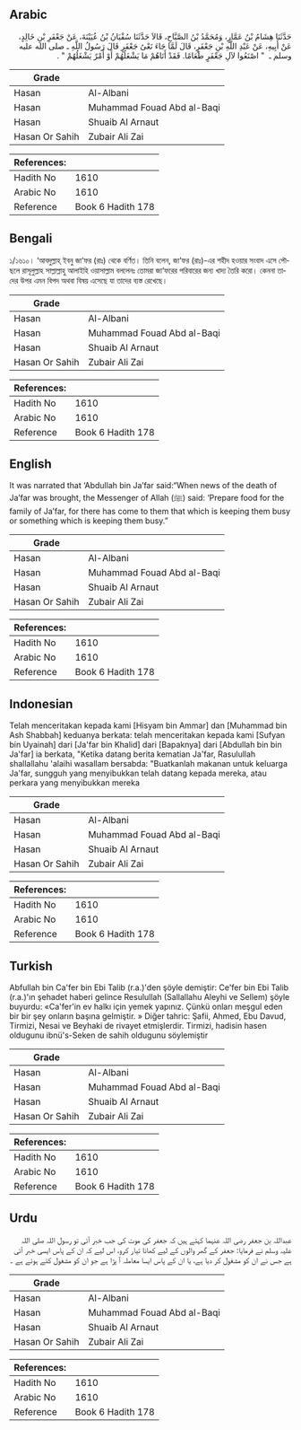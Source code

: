 ## Arabic


<div dir="rtl" lang="ar" style={{fontSize:'larger',backgroundColor:'#f8f9fa',padding:20}}>
حَدَّثَنَا هِشَامُ بْنُ عَمَّارٍ، وَمُحَمَّدُ بْنُ الصَّبَّاحِ، قَالاَ حَدَّثَنَا سُفْيَانُ بْنُ عُيَيْنَةَ، عَنْ جَعْفَرِ بْنِ خَالِدٍ، عَنْ أَبِيهِ، عَنْ عَبْدِ اللَّهِ بْنِ جَعْفَرٍ، قَالَ لَمَّا جَاءَ نَعْىُ جَعْفَرٍ قَالَ رَسُولُ اللَّهِ ـ صلى الله عليه وسلم ـ ‏ "‏ اصْنَعُوا لآلِ جَعْفَرٍ طَعَامًا. فَقَدْ أَتَاهُمْ مَا يَشْغَلُهُمْ أَوْ أَمْرٌ يَشْغَلُهُمْ ‏"‏ ‏.‏
</div>
<div style={{backgroundColor:'#f8f9fa',padding:20, marginBottom: 10}}><table> <thead> <tr> <th>Grade</th> <th></th> </tr> </thead> <tbody> <tr><td>Hasan</td><td>Al-Albani</td></tr><tr><td>Hasan</td><td>Muhammad Fouad Abd al-Baqi</td></tr><tr><td>Hasan</td><td>Shuaib Al Arnaut</td></tr><tr><td>Hasan Or Sahih</td><td>Zubair Ali Zai</td></tr></tbody></table><table> <thead> <tr> <th>References:</th> <th></th> </tr> </thead> <tbody><tr><td>Hadith No</td><td>1610</td></tr><tr><td>Arabic No</td><td>1610</td></tr><tr><td>Reference</td><td>Book 6 Hadith 178</td></tr></tbody></table></div>

## Bengali


<div dir="ltr" lang="bn" style={{fontSize:'larger',backgroundColor:'#f8f9fa',padding:20}}>
১/১৬১০। ‘আবদুল্লাহ্ ইবনু জা‘ফর (রাঃ) থেকে বর্ণিত। তিনি বলেন, জা‘ফর (রাঃ)-এর শহীদ হওয়ার সংবাদ এসে পৌছলে রাসূলুল্লাহ সাল্লাল্লাহু আলাইহি ওয়াসাল্লাম বললেনঃ তোমরা জা‘ফরের পরিবারের জন্য খাদ্য তৈরি করো। কেননা তাদের উপর এমন বিপদ অথবা বিষয় এসেছে যা তাদের ব্যস্ত রেখেছে।
</div>
<div style={{backgroundColor:'#f8f9fa',padding:20, marginBottom: 10}}><table> <thead> <tr> <th>Grade</th> <th></th> </tr> </thead> <tbody> <tr><td>Hasan</td><td>Al-Albani</td></tr><tr><td>Hasan</td><td>Muhammad Fouad Abd al-Baqi</td></tr><tr><td>Hasan</td><td>Shuaib Al Arnaut</td></tr><tr><td>Hasan Or Sahih</td><td>Zubair Ali Zai</td></tr></tbody></table><table> <thead> <tr> <th>References:</th> <th></th> </tr> </thead> <tbody><tr><td>Hadith No</td><td>1610</td></tr><tr><td>Arabic No</td><td>1610</td></tr><tr><td>Reference</td><td>Book 6 Hadith 178</td></tr></tbody></table></div>

## English


<div dir="ltr" lang="en" style={{fontSize:'larger',backgroundColor:'#f8f9fa',padding:20}}>
It was narrated that ‘Abdullah bin Ja’far said:“When news of the death of Ja’far was brought, the Messenger of Allah (ﷺ) said: ‘Prepare food for the family of Ja’far, for there has come to them that which is keeping them busy or something which is keeping them busy.”
</div>
<div style={{backgroundColor:'#f8f9fa',padding:20, marginBottom: 10}}><table> <thead> <tr> <th>Grade</th> <th></th> </tr> </thead> <tbody> <tr><td>Hasan</td><td>Al-Albani</td></tr><tr><td>Hasan</td><td>Muhammad Fouad Abd al-Baqi</td></tr><tr><td>Hasan</td><td>Shuaib Al Arnaut</td></tr><tr><td>Hasan Or Sahih</td><td>Zubair Ali Zai</td></tr></tbody></table><table> <thead> <tr> <th>References:</th> <th></th> </tr> </thead> <tbody><tr><td>Hadith No</td><td>1610</td></tr><tr><td>Arabic No</td><td>1610</td></tr><tr><td>Reference</td><td>Book 6 Hadith 178</td></tr></tbody></table></div>

## Indonesian


<div dir="ltr" lang="id" style={{fontSize:'larger',backgroundColor:'#f8f9fa',padding:20}}>
Telah menceritakan kepada kami [Hisyam bin Ammar] dan [Muhammad bin Ash Shabbah] keduanya berkata: telah menceritakan kepada kami [Sufyan bin Uyainah] dari [Ja'far bin Khalid] dari [Bapaknya] dari [Abdullah bin bin Ja'far] ia berkata, "Ketika datang berita kematian Ja'far, Rasulullah shallallahu 'alaihi wasallam bersabda: "Buatkanlah makanan untuk keluarga Ja'far, sungguh yang menyibukkan telah datang kepada mereka, atau perkara yang menyibukkan mereka
</div>
<div style={{backgroundColor:'#f8f9fa',padding:20, marginBottom: 10}}><table> <thead> <tr> <th>Grade</th> <th></th> </tr> </thead> <tbody> <tr><td>Hasan</td><td>Al-Albani</td></tr><tr><td>Hasan</td><td>Muhammad Fouad Abd al-Baqi</td></tr><tr><td>Hasan</td><td>Shuaib Al Arnaut</td></tr><tr><td>Hasan Or Sahih</td><td>Zubair Ali Zai</td></tr></tbody></table><table> <thead> <tr> <th>References:</th> <th></th> </tr> </thead> <tbody><tr><td>Hadith No</td><td>1610</td></tr><tr><td>Arabic No</td><td>1610</td></tr><tr><td>Reference</td><td>Book 6 Hadith 178</td></tr></tbody></table></div>

## Turkish


<div dir="ltr" lang="tr" style={{fontSize:'larger',backgroundColor:'#f8f9fa',padding:20}}>
Abfullah bin Ca'fer bin Ebi Talib (r.a.)'den şöyle demiştir: Ce'fer bin Ebi Talib (r.a.)'ın şehadet haberi gelince Resulullah (Sallallahu Aleyhi ve Sellem) şöyle buyurdu: «Ca'fer'in ev halkı için yemek yapınız. Çünkü onları meşgul eden bir bir şey onların başına gelmiştir. » Diğer tahric: Şafii, Ahmed, Ebu Davud, Tirmizi, Nesai ve Beyhaki de rivayet etmişlerdir. Tirmizi, hadisin hasen oldugunu ibnü's-Seken de sahih oldugunu söylemiştir
</div>
<div style={{backgroundColor:'#f8f9fa',padding:20, marginBottom: 10}}><table> <thead> <tr> <th>Grade</th> <th></th> </tr> </thead> <tbody> <tr><td>Hasan</td><td>Al-Albani</td></tr><tr><td>Hasan</td><td>Muhammad Fouad Abd al-Baqi</td></tr><tr><td>Hasan</td><td>Shuaib Al Arnaut</td></tr><tr><td>Hasan Or Sahih</td><td>Zubair Ali Zai</td></tr></tbody></table><table> <thead> <tr> <th>References:</th> <th></th> </tr> </thead> <tbody><tr><td>Hadith No</td><td>1610</td></tr><tr><td>Arabic No</td><td>1610</td></tr><tr><td>Reference</td><td>Book 6 Hadith 178</td></tr></tbody></table></div>

## Urdu


<div dir="rtl" lang="ur" style={{fontSize:'larger',backgroundColor:'#f8f9fa',padding:20}}>
عبداللہ بن جعفر رضی اللہ عنہما کہتے ہیں کہ جعفر کی موت کی جب خبر آئی تو رسول اللہ صلی اللہ علیہ وسلم نے فرمایا: جعفر کے گھر والوں کے لیے کھانا تیار کرو، اس لیے کہ ان کے پاس ایسی خبر آئی ہے جس نے ان کو مشغول کر دیا ہے، یا ان کے پاس ایسا معاملہ آ پڑا ہے جو ان کو مشغول کئے ہوئے ہے ۔
</div>
<div style={{backgroundColor:'#f8f9fa',padding:20, marginBottom: 10}}><table> <thead> <tr> <th>Grade</th> <th></th> </tr> </thead> <tbody> <tr><td>Hasan</td><td>Al-Albani</td></tr><tr><td>Hasan</td><td>Muhammad Fouad Abd al-Baqi</td></tr><tr><td>Hasan</td><td>Shuaib Al Arnaut</td></tr><tr><td>Hasan Or Sahih</td><td>Zubair Ali Zai</td></tr></tbody></table><table> <thead> <tr> <th>References:</th> <th></th> </tr> </thead> <tbody><tr><td>Hadith No</td><td>1610</td></tr><tr><td>Arabic No</td><td>1610</td></tr><tr><td>Reference</td><td>Book 6 Hadith 178</td></tr></tbody></table></div>